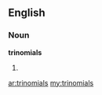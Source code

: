 ==English==
===Noun===
'''trinomials'''

# {{plural of|[[trinomial]]}}

[[ar:trinomials]]
[[my:trinomials]]